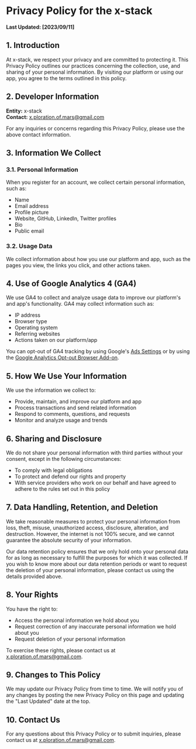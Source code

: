 # Privacy Policy for the x-stack

**Last Updated: [2023/09/11]**

## 1. Introduction

At x-stack, we respect your privacy and are committed to protecting it. This Privacy Policy outlines our practices concerning the collection, use, and sharing of your personal information. By visiting our platform or using our app, you agree to the terms outlined in this policy.

## 2. Developer Information

**Entity:** x-stack  
**Contact:** x.ploration.of.mars@gmail.com

For any inquiries or concerns regarding this Privacy Policy, please use the above contact information.

## 3. Information We Collect

### 3.1. Personal Information

When you register for an account, we collect certain personal information, such as:

- Name
- Email address
- Profile picture
- Website, GitHub, LinkedIn, Twitter profiles
- Bio
- Public email

### 3.2. Usage Data

We collect information about how you use our platform and app, such as the pages you view, the links you click, and other actions taken.

## 4. Use of Google Analytics 4 (GA4)

We use GA4 to collect and analyze usage data to improve our platform's and app's functionality. GA4 may collect information such as:

- IP address
- Browser type
- Operating system
- Referring websites
- Actions taken on our platform/app

You can opt-out of GA4 tracking by using Google's [Ads Settings](https://www.google.com/settings/ads) or by using the [Google Analytics Opt-out Browser Add-on](https://tools.google.com/dlpage/gaoptout).

## 5. How We Use Your Information

We use the information we collect to:

- Provide, maintain, and improve our platform and app
- Process transactions and send related information
- Respond to comments, questions, and requests
- Monitor and analyze usage and trends

## 6. Sharing and Disclosure

We do not share your personal information with third parties without your consent, except in the following circumstances:

- To comply with legal obligations
- To protect and defend our rights and property
- With service providers who work on our behalf and have agreed to adhere to the rules set out in this policy

## 7. Data Handling, Retention, and Deletion

We take reasonable measures to protect your personal information from loss, theft, misuse, unauthorized access, disclosure, alteration, and destruction. However, the internet is not 100% secure, and we cannot guarantee the absolute security of your information.

Our data retention policy ensures that we only hold onto your personal data for as long as necessary to fulfill the purposes for which it was collected. If you wish to know more about our data retention periods or want to request the deletion of your personal information, please contact us using the details provided above.

## 8. Your Rights

You have the right to:

- Access the personal information we hold about you
- Request correction of any inaccurate personal information we hold about you
- Request deletion of your personal information

To exercise these rights, please contact us at x.ploration.of.mars@gmail.com.

## 9. Changes to This Policy

We may update our Privacy Policy from time to time. We will notify you of any changes by posting the new Privacy Policy on this page and updating the "Last Updated" date at the top.

## 10. Contact Us

For any questions about this Privacy Policy or to submit inquiries, please contact us at x.ploration.of.mars@gmail.com.
